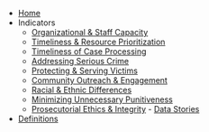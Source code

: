 - [Home](/)
- Indicators
  - [Organizational & Staff Capacity](/organizational-and-staff-capacity)
  - [Timeliness & Resource Prioritization](/time-resource-prioritization)
  - [Timeliness of Case Processing](/timeliness-of-case-processing)
  - [Addressing Serious Crime](/addressing-serious-crime)
  - [Protecting & Serving Victims](/protecting-serving-victims)
  - [Community Outreach & Engagement](/community-outreach-engagement)
  - [Racial & Ethnic Differences](/racial-ethnic-differences)
  - [Minimizing Unnecessary Punitiveness](/minimizing-unnecessary-punitiveness)
  - [Prosecutorial Ethics & Integrity](/prosecutorial-ethics-integrity)
    \- [Data Stories](/blog)
- [Definitions](/definitions)
